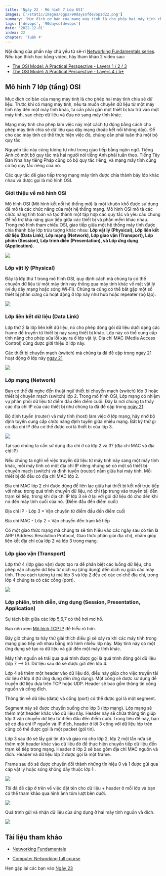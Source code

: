 ```yaml
---
title: 'Ngày 22 - Mô hình 7 Lớp OSI'
images: ['/static/images/ogps/90daysofdevopsd22.png']
summary: 'Mục đích cơ bản của mạng máy tính là cho phép hai máy tính chia sẻ dữ liệu. Trước khi có mạng máy tính, nếu ta muốn chuyển dữ liệu từ một máy tính này đến một máy tính khác, ta cần phải gắn một thiết bị lưu trữ vào một máy tính, sao chép dữ liệu và đưa nó sang máy tính khác.'
tags: ['devops', '90daysofdevops']
date: '2022-12-01'
index: 22
chapter: 'Tuần 4'
---
```


<TOCInline toc={props.toc} asDisclosure />

Nội dung của phần này chủ yếu từ sê-ri [Networking Fundamentals series](https://www.youtube.com/playlist?list=PLIFyRwBY_4bRLmKfP1KnZA6rZbRHtxmXi). Nếu bạn thích học bằng video, hãy tham khảo 2 video sau:

- [The OSI Model: A Practical Perspective - Layers 1 / 2 / 3](https://www.youtube.com/watch?v=LkolbURrtTs&list=PLIFyRwBY_4bRLmKfP1KnZA6rZbRHtxmXi&index=3)
- [The OSI Model: A Practical Perspective - Layers 4 / 5+](https://www.youtube.com/watch?v=0aGqGKrRE0g&list=PLIFyRwBY_4bRLmKfP1KnZA6rZbRHtxmXi&index=4)

## Mô hình 7 lớp (tầng) OSI

Mục đích cơ bản của mạng máy tính là cho phép hai máy tính chia sẻ dữ liệu. Trước khi có mạng máy tính, nếu ta muốn chuyển dữ liệu từ một máy tính này đến một máy tính khác, ta cần phải gắn một thiết bị lưu trữ vào một máy tính, sao chép dữ liệu và đưa nó sang máy tính khác.

Mạng máy tính cho phép làm việc này một cách tự động bằng cách cho phép máy tính chia sẻ dữ liệu qua dây mạng (hoặc kết nối không dây). Để cho các máy tính có thể thực hiện việc đó, chúng cần phải tuân thủ một bộ quy tắc.

Nguyên tắc này cũng tương tự như trong giao tiếp bằng ngôn ngữ. Tiếng Anh có một bộ quy tắc mà hai người nói tiếng Anh phải tuân theo. Tiếng Tây Ban Nha hay tiếng Pháp cũng có bộ quy tắc riêng, và mạng máy tính cũng có bộ quy tắc riêng của nó.

Các quy tắc để giao tiếp trong mạng máy tính được chia thành bảy lớp khác nhau và được gọi là mô hình OSI.

### Giới thiệu về mô hình OSI

Mô hình OSI (Mô hình kết nối hệ thống mở) là một khuôn khổ được sử dụng để mô tả các chức năng của một hệ thống mạng. Mô hình OSI mô tả các chức năng tính toán và tạo thành một tập hợp các quy tắc và yêu cầu chung để hỗ trợ khả năng giao tiếp giữa các thiết bị và phần mềm khác nhau. Trong mô hình tham chiếu OSI, giao tiếp giữa một hệ thống máy tính được chia thành bảy lớp trừu tượng khác nhau: **Lớp vật lý (Physical), Lớp liên kết dữ liệu (Data Link), Lớp mạng (Network), Lớp giao vận (Transport), Lớp phiên (Session), Lớp trình diễn (Presentation), và Lớp ứng dụng (Application)**.

![](/static/images/assets/Day22_Networking1.png)

### Lớp vật lý (Physical)

Đây là lớp thứ 1 trong mô hình OSI, quy định cách mà chúng ta có thể chuyển dữ liệu từ một máy tính này thông qua máy tính khác về mặt vật lý (ví dụ dây mạng hoặc sóng Wi-Fi). Chúng ta cũng có thể bắt gặp một số thiết bị phần cứng cũ hoạt động ở lớp này như hub hoặc repeater (bộ lặp).

![](/static/images/assets/Day22_Networking2.png)

### Lớp liên kết dữ liệu (Data Link)

Lớp thứ 2 là lớp liên kết dữ liệu, nó cho phép đóng gói dữ liệu dưới dạng các frame để truyền từ thiết bị này sang thiết bị khác. Lớp này có thể cung cấp tính năng cho phép sửa lỗi xảy ra ở lớp vật lý. Địa chỉ MAC (Media Access Control) cũng được giới thiệu ở lớp này.

Các thiết bị chuyển mạch (switch) mà chúng ta đã đề cập trong ngày 21 hoạt động ở lớp này [ngày 21](/courses/90-ngay-devops/ngay-21-buc-tranh-toan-canh-devops-va-mang-may-tinh)

![](/static/images/assets/Day22_Networking3.png)

### Lớp mạng (Network)

Bạn có thể đã nghe đến thuật ngữ thiết bị chuyển mạch (switch) lớp 3 hoặc thiết bị chuyển mạch (switch) lớp 2. Trong mô hình OSI, Lớp mạng có nhiệm vụ phân phối dữ liệu từ điểm đầu đến điểm cuối. Đây là nơi chúng ta thấy các địa chỉ IP của các thiết bị như chúng ta đã đề cập trong [ngày 21](/courses/90-ngay-devops/ngay-21-buc-tranh-toan-canh-devops-va-mang-may-tinh).

Bộ định tuyến (router) và máy tính (host) làm việc ở lớp mạng, hãy nhớ bộ định tuyến cung cấp chức năng định tuyến giữa nhiều mạng. Bất kỳ thứ gì có địa chỉ IP đều có thể được coi là thiết bị của lớp 3.

![](/static/images/assets/Day22_Networking4.png)

Tại sao chúng ta cần sử dụng địa chỉ ở cả lớp 2 và 3? (địa chỉ MAC và địa chỉ IP)

Nếu chúng ta nghĩ về việc truyền dữ liệu từ máy tính này sang một máy tính khác, mỗi máy tính có một địa chỉ IP riêng nhưng sẽ có một số thiết bị chuyển mạch (switch) và định tuyến (router) nằm giữa hai máy tính. Mỗi thiết bị đó đều có địa chỉ MAC lớp 2.

Địa chỉ MAC lớp 2 chỉ được dùng để liên lạc giữa hai thiết bị kết nối trực tiếp với nhau trong quá trình chuyền dữ liệu, nó chỉ tập trung vào truyền tải đến trạm kế tiếp, trong khi địa chỉ IP lớp 3 sẽ ở lại với gói dữ liệu đó cho đến khi nó đến máy tính cuối của nó. (Điểm đầu đến điểm cuối)

Địa chỉ IP - Lớp 3 = Vận chuyển từ điểm đầu đến điểm cuối

Địa chỉ MAC - Lớp 2 = Vận chuyển đến trạm kế tiếp

Có một giao thức mạng mà chúng ta sẽ tìm hiểu vào các ngày sau có tên là ARP (Address Resolution Protocol, Giao thức phân giải địa chỉ), nhằm giúp liên kết địa chỉ của lớp 2 và lớp 3 trong mạng.

### Lớp giao vận (Transport)

Lớp thứ 4 (lớp giao vận) được tạo ra để phân biệt các luồng dữ liệu, cho phép vận chuyển dữ liệu từ dịch vụ (ứng dụng) đến dịch vụ giữa các máy tính. Theo cách tương tự mà lớp 3 và lớp 2 đều có các cơ chế địa chỉ, trong lớp 4 chúng ta có các cổng (port).

![](/static/images/assets/Day22_Networking5.png)

### Lớp phiên, trình diễn, ứng dụng (Session, Presentation, Application)

Sự tách biệt giữa các lớp 5,6,7 có thể hơi mơ hồ.

Bạn nên xem [Mô hình TCP IP](https://www.geeksforgeeks.org/tcp-ip-model/) để hiểu rõ hơn.

Bây giờ chúng ta hãy thử giải thích điều gì sẽ xảy ra khi các máy tính trong mạng giao tiếp với nhau bằng mô hình nhiều lớp này. Máy tính này có một ứng dụng sẽ tạo ra dữ liệu và gửi đến một máy tính khác.

Máy tính nguồn sẽ trải qua quá trình được gọi là quá trình đóng gói dữ liệu (lớp 7 --> 5). Dữ liệu sau đó sẽ được gửi đến lớp 4.

Lớp 4 sẽ thêm một header vào dữ liệu đó, điều này giúp cho việc truyền tải dữ liệu ở lớp 4 (từ ứng dụng đến ứng dụng). Một cổng sẽ được sử dụng để truyền dữ liệu dựa trên TCP hoặc UDP. Header sẽ bao gồm thông tin cổng nguồn và cổng đích.

Thông tin về dữ liệu (data) và cổng (port) có thể được gọi là một segment.

Segment này sẽ được chuyển xuống cho lớp 3 (lớp mạng). Lớp mạng sẽ thêm một header khác vào dữ liệu này.
Header này sẽ chứa thông tin giúp lớp 3 vận chuyển dữ liệu từ điểm đầu đến điểm cuối. Trong tiêu đề này, bạn sẽ có địa chỉ IP nguồn và IP đích, header ở lới 3 cộng với dữ liệu lớp trên cũng có thể được gọi là một packet (gói tin).

Lớp 3 sau đó sẽ lấy gói tin đó và giao nó cho lớp 2, lớp 2 một lần nữa sẽ thêm một header khác vào dữ liệu đó để thực hiện chuyển tiếp dữ liệu đến trạm kế tiếp trong mạng. Header ở lớp 2 sẽ bao gồm địa chỉ MAC nguồn và đích. Header và dữ liệu lớp 2 được gọi là một frame.

Frame sau đó sẽ được chuyển đổi thành những tín hiệu 0 và 1 được gửi qua cáp vật lý hoặc sóng không dây thuộc lớp 1 .

![](/static/images/assets/Day22_Networking6.png)

Tôi đã đề cập ở trên về việc đặt tên cho dữ liệu + header ở mỗi lớp và bạn có thể tham khảo qua hình ảnh tóm lượt bên dưới.

![](/static/images/assets/Day22_Networking7.png)

Quá trình gửi và nhận dữ liệu của ứng dụng ở hai máy tính nguồn và đích.

![](/static/images/assets/Day22_Networking8.png)

## Tài liệu tham khảo

- [Networking Fundamentals](https://www.youtube.com/playlist?list=PLIFyRwBY_4bRLmKfP1KnZA6rZbRHtxmXi)

* [Computer Networking full course](https://www.youtube.com/watch?v=IPvYjXCsTg8)

Hẹn gặp lại các bạn vào [Ngày 23](/courses/90-ngay-devops/ngay-23-giao-thuc-mang)
